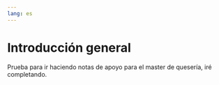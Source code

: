 ```yaml
---
lang: es
---
```


# Introducción general

Prueba para ir haciendo notas de apoyo para el master de quesería, iré completando.

